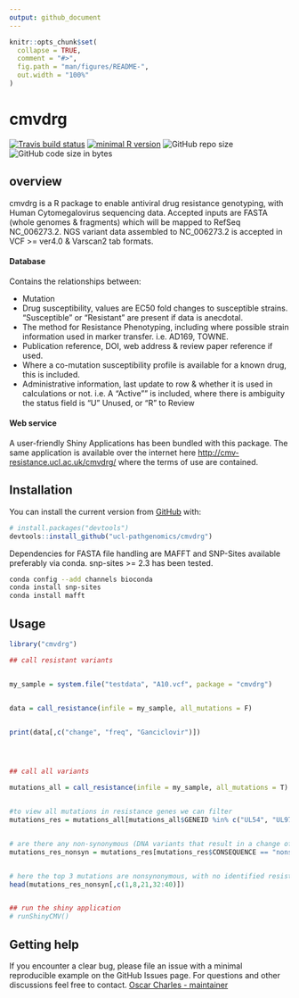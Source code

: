 ```yaml
---
output: github_document
---
```


<!-- README.md is generated from README.Rmd. Please edit that file -->

```r
knitr::opts_chunk$set(
  collapse = TRUE,
  comment = "#>",
  fig.path = "man/figures/README-",
  out.width = "100%"
)
```

# cmvdrg

<!-- badges: start -->
[![Travis build status](https://travis-ci.com/ucl-pathgenomics/cmvdrg.svg?branch=master)](https://travis-ci.com/ucl-pathgenomics/cmvdrg)
[![minimal R version](https://img.shields.io/badge/R%3E%3D-3.4.0-6666ff.svg)](https://cran.r-project.org/)
![GitHub repo size](https://img.shields.io/github/repo-size/ucl-pathgenomics/cmvdrg.svg)
![GitHub code size in bytes](https://img.shields.io/github/languages/code-size/ucl-pathgenomics/cmvdrg.svg)
<!-- badges: end -->



## overview

cmvdrg is a R package to enable antiviral drug resistance genotyping, with Human Cytomegalovirus sequencing data. Accepted inputs are FASTA (whole genomes & fragments) which will be mapped to RefSeq NC_006273.2. NGS variant data assembled to NC_006273.2 is accepted in VCF >= ver4.0 & Varscan2 tab formats.


#### Database
Contains the relationships between:

 - Mutation
 - Drug susceptibility, values are EC50 fold changes to susceptible strains. "Susceptible" or "Resistant" are present if data is anecdotal.
 - The method for Resistance Phenotyping, including where possible strain information used in marker transfer. i.e. AD169, TOWNE.
 - Publication reference, DOI, web address & review paper reference if used.
 - Where a co-mutation susceptibility profile is available for a known drug, this is included.
 - Administrative information, last update to row & whether it is used in calculations or not. i.e. A "Active"" is included, where there is ambiguity the status field is "U" Unused, or "R" to Review


#### Web service
A user-friendly Shiny Applications has been bundled with this package. The same application is available over the internet here [http://cmv-resistance.ucl.ac.uk/cmvdrg/](http://cmv-resistance.ucl.ac.uk/cmvdrg/) where the terms of use are contained.


## Installation

You can install the current version from [GitHub](https://github.com/ucl-pathgenomics/cmvdrg) with:

``` r
# install.packages("devtools")
devtools::install_github("ucl-pathgenomics/cmvdrg")
```

Dependencies for FASTA file handling are MAFFT and SNP-Sites available preferably via conda. snp-sites >= 2.3 has been tested.
```bash
conda config --add channels bioconda
conda install snp-sites
conda install mafft
```


## Usage

```r
library("cmvdrg")

## call resistant variants


my_sample = system.file("testdata", "A10.vcf", package = "cmvdrg")


data = call_resistance(infile = my_sample, all_mutations = F)


print(data[,c("change", "freq", "Ganciclovir")])




## call all variants

mutations_all = call_resistance(infile = my_sample, all_mutations = T)


#to view all mutations in resistance genes we can filter
mutations_res = mutations_all[mutations_all$GENEID %in% c("UL54", "UL97", "UL27", "UL51", "UL56", "UL89"),]


# are there any non-synonymous (DNA variants that result in a change of amino acid) variants in resistance genes
mutations_res_nonsyn = mutations_res[mutations_res$CONSEQUENCE == "nonsynonymous",]


# here the top 3 mutations are nonsynonymous, with no identified resistance effect.
head(mutations_res_nonsyn[,c(1,8,21,32:40)])


## run the shiny application
# runShinyCMV()

```

## Getting help

If you encounter a clear bug, please file an issue with a minimal reproducible example on the GitHub Issues page. For questions and other discussions feel free to contact. [Oscar Charles - maintainer](mailto:oscar.charles.18@ucl.ac.uk)

